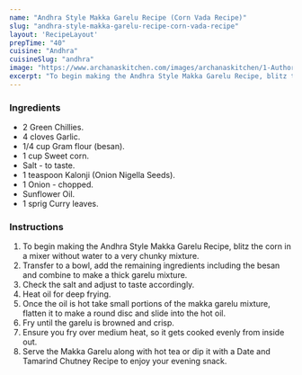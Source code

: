 ---
name: "Andhra Style Makka Garelu Recipe (Corn Vada Recipe)"
slug: "andhra-style-makka-garelu-recipe-corn-vada-recipe"
layout: 'RecipeLayout'
prepTime: "40"
cuisine: "Andhra"
cuisineSlug: "andhra"
image: "https://www.archanaskitchen.com/images/archanaskitchen/1-Author/sibyl_sunitha/Andhra_Style_Makka_Garelu_Recipe_Spicy_Corn_Pakora-4.jpg"
excerpt: "To begin making the Andhra Style Makka Garelu Recipe, blitz the corn in a mixer without water to a very chunky mixture"
---

### Ingredients

- 2 Green Chillies.
- 4 cloves Garlic.
- 1/4 cup Gram flour (besan).
- 1 cup Sweet corn.
- Salt - to taste.
- 1 teaspoon Kalonji (Onion Nigella Seeds).
- 1 Onion - chopped.
- Sunflower Oil.
- 1 sprig Curry leaves.

### Instructions

1. To begin making the Andhra Style Makka Garelu Recipe, blitz the corn in a mixer without water to a very chunky mixture.
1. Transfer to a bowl, add the remaining ingredients including the besan and combine to make a thick garelu mixture.
1. Check the salt and adjust to taste accordingly.
1. Heat oil for deep frying.
1. Once the oil is hot take small portions of the makka garelu mixture, flatten it to make a round disc and slide into the hot oil.
1. Fry until the garelu is browned and crisp.
1. Ensure you fry over medium heat, so it gets cooked evenly from inside out.
1. Serve the Makka Garelu along with hot tea or dip it with a Date and Tamarind Chutney Recipe to enjoy your evening snack.
